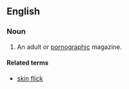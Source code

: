 ==English==

===Noun===
{{en-noun}}

# {{slang}} An adult or [[pornographic]] magazine.

====Related terms====
*[[skin flick]]